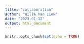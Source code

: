 ```yaml
---
title: "collaboration"
author: "Willa Van Liew"
date: "2023-01-12"
output: html_document
---
```


```r
knitr::opts_chunk$set(echo = TRUE)
```


```r

```

